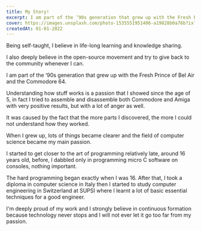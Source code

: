 ```yaml
---
title: My Story!
excerpt: I am part of the ‘90s generation that grew up with the Fresh Prince of Bel Air and the Commodore 64
cover: https://images.unsplash.com/photo-1535551951406-a19828b0a76b?ixlib=rb-1.2.1&ixid=MnwxMjA3fDB8MHxwaG90by1wYWdlfHx8fGVufDB8fHx8&auto=format&fit=crop&w=1166&q=80
createdAt: 01-01-2022
---
```


Being self-taught, I believe in life-long learning and knowledge sharing.

I also deeply believe in the open-source movement and try to give back to the community whenever I can.

I am part of the ‘90s generation that grew up with the Fresh Prince of Bel Air and the Commodore 64.

Understanding how stuff works is a passion that I showed since the age of 5,
in fact I tried to assemble and disassemble both Commodore and Amiga with very positive results,
but with a lot of anger as well.

It was caused by the fact that the more parts I discovered, the more I could not understand how they worked. 

When I grew up, lots of things became clearer and the field of computer science became my main passion.

I started to get closer to the art of programming relatively late, around 16 years old, before,
I dabbled only in programming micro C software on consoles, nothing important.

The hard programming began exactly when I was 16. After that,
I took a diploma in computer science in Italy then I started to study computer engineering in Switzerland at SUPSI
where I learnt a lot of basic essential techniques for a good engineer.

I'm deeply proud of my work and I strongly believe in continuous formation because technology never stops and I will not ever let it go too far from my passion.